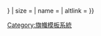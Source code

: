 {{country data {{{1}}} 
| flaglink/core
| variant = {{{variant|{{{3|}}}}}}
| size = {{{size|}}}
| name = {{{name|}}} 
| altlink = {{{2}}} 
}}<noinclude>{{documentation}}
[[Category:旗幟模板系統]]
</noinclude>
